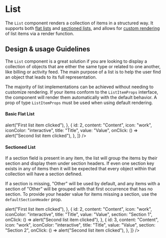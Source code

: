 
<Meta title="Components/Lists and Tables/List" />

# List

The `List` component renders a collection of items in a structured way. It
supports both [flat lists](#basic-flat-list) and
[sectioned lists](#sectioned-list), and allows for
[custom rendering](#custom-rendering-advanced-usage) of list items via a render
function.

## Design & usage Guidelines

The `List` component is a great solution if you are looking to display a
collection of objects that are either the same type or related to one another,
like billing or activity feed. The main purpose of a list is to help the user
find an object that leads to its full representation.

The majority of list implementations can be achieved without needing to
customize rendering. If your items conform to the `ListItemProps` interface, the
component will render them automatically with the default behavior. A prop of
type `ListItemProps` must be used when using default rendering.

#### Basic Flat List

<Canvas>
  <Card>
    <List
      items={[
        {
          id: 1,
          content: "Content",
          icon: "work",
          iconColor: "interactive",
          title: "Title",
          value: "Value",
          onClick: () => alert("First list item clicked"),
        },
        {
          id: 2,
          content: "Content",
          icon: "work",
          iconColor: "interactive",
          title: "Title",
          value: "Value",
          onClick: () => alert("Second list item clicked"),
        },
      ]}
    />
  </Card>
</Canvas>

#### Sectioned List

If a section field is present in any item, the list will group the items by
their section and display them under section headers. If even one section key
exists in any of items then it will be expected that every object within that
collection will have a section defined.

If a section is missing, "Other" will be used by default, and any items with a
section of "Other" will be grouped with that first occurrence that has no
section. To provide your header value for items missing a section, use the
`defaultSectionHeader` prop.

<Canvas>
  <Card>
    <List
      items={[
        {
          id: 1,
          content: "Content",
          icon: "work",
          iconColor: "interactive",
          title: "Title",
          value: "Value",
          section: "Section 1",
          onClick: () => alert("First list item clicked"),
        },
        {
          id: 2,
          content: "Content",
          icon: "work",
          iconColor: "interactive",
          title: "Title",
          value: "Value",
          section: "Section 1",
          onClick: () => alert("Second list item clicked"),
        },
        {
          id: 3,
          content: "Content",
          icon: "work",
          iconColor: "interactive",
          title: "Title",
          value: "Value",
          section: "Section 2",
          onClick: () => alert("Second list item clicked"),
        },
      ]}
    />
  </Card>
</Canvas>
